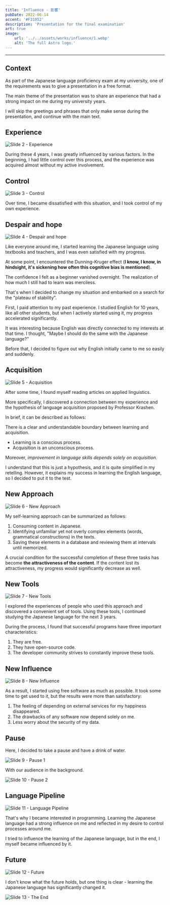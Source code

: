 ```yaml
---
title: 'Influence - 影響'
pubDate: 2022-06-14
accent: '#F31052'
description: 'Presentation for the final examination'
art: true
image:
    url: '../../assets/works/influence/1.webp'
    alt: 'The full Astro logo.'
---
```


---

## Context

As part of the Japanese language proficiency exam at my university, one of the requirements was to give a presentation in a free format.

The main theme of the presentation was to share an experience that had a strong impact on me during my university years.

I will skip the greetings and phrases that only make sense during the presentation, and continue with the main text.

## Experience

![Slide 2 - Experience](../../assets/works/influence/2.webp)

During these 4 years, I was greatly influenced by various factors. In the beginning, I had little control over this process, and the experience was acquired almost without my active involvement.

## Control

![Slide 3 - Control](../../assets/works/influence/3.webp)

Over time, I became dissatisfied with this situation, and I took control of my own experience.

## Despair and hope

![Slide 4 - Despair and hope](../../assets/works/influence/4.webp)

Like everyone around me, I started learning the Japanese language using textbooks and teachers, and I was even satisfied with my progress.

At some point, I encountered the Dunning-Kruger effect (**I know, I know, in hindsight, it's sickening how often this cognitive bias is mentioned**).

The confidence I felt as a beginner vanished overnight. The realization of how much I still had to learn was merciless.

That's when I decided to change my situation and embarked on a search for the "plateau of stability".

First, I paid attention to my past experience. I studied English for 10 years, like all other students, but when I actively started using it, my progress accelerated significantly.

It was interesting because English was directly connected to my interests at that time. I thought, "Maybe I should do the same with the Japanese language?"

Before that, I decided to figure out why English initially came to me so easily and suddenly.

## Acquisition

![Slide 5 - Acquisition](../../assets/works/influence/5.webp)

After some time, I found myself reading articles on applied linguistics.

More specifically, I discovered a connection between my experience and the hypothesis of language acquisition proposed by Professor Krashen.

In brief, it can be described as follows:

There is a clear and understandable boundary between learning and acquisition.

-   Learning is a conscious process.
-   Acquisition is an unconscious process.

Moreover, _improvement in language skills depends solely on acquisition_.

I understand that this is just a hypothesis, and it is quite simplified in my retelling. However, it explains my success in learning the English language, so I decided to put it to the test.

## New Approach

![Slide 6 - New Approach](../../assets/works/influence/6.webp)

My self-learning approach can be summarized as follows:

1. Consuming content in Japanese.
2. Identifying unfamiliar yet not overly complex elements (words, grammatical constructions) in the texts.
3. Saving these elements in a database and reviewing them at intervals until memorized.

A crucial condition for the successful completion of these three tasks has become **the attractiveness of the content**. If the content lost its attractiveness, my progress would significantly decrease as well.

## New Tools

![Slide 7 - New Tools](../../assets/works/influence/7.webp)

I explored the experiences of people who used this approach and discovered a convenient set of tools. Using these tools, I continued studying the Japanese language for the next 3 years.

During the process, I found that successful programs have three important characteristics:

1. They are free.
2. They have open-source code.
3. The developer community strives to constantly improve these tools.

## New Influence

![Slide 8 - New Influence](../../assets/works/influence/8.webp)

As a result, I started using free software as much as possible. It took some time to get used to it, but the results were more than satisfactory:

1. The feeling of depending on external services for my happiness disappeared.
2. The drawbacks of any software now depend solely on me.
3. Less worry about the security of my data.

## Pause

Here, I decided to take a pause and have a drink of water.

![Slide 9 - Pause 1](../../assets/works/influence/9.webp)

With our audience in the background.

![Slide 10 - Pause 2](../../assets/works/influence/10.webp)

## Language Pipeline

![Slide 11 - Language Pipeline](../../assets/works/influence/11.webp)

That's why I became interested in programming. Learning the Japanese language had a strong influence on me and reflected in my desire to control processes around me.

I tried to influence the learning of the Japanese language, but in the end, I myself became influenced by it.

## Future

![Slide 12 - Future](../../assets/works/influence/12.webp)

I don't know what the future holds, but one thing is clear - learning the Japanese language has significantly changed it.

![Slide 13 - The End](../../assets/works/influence/13.webp)
